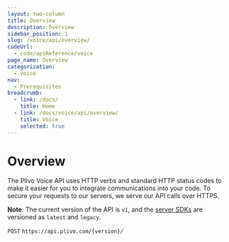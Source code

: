 ```yaml
---
layout: two-column
title: Overview
description: Overview
sidebar_position: 1
slug: /voice/api/overview/
codeUrl:
  - code/apiReference/voice
page_name: Overview
categorization:
  - voice
nav:
  - Prerequisites
breadcrumb:
  - link: /docs/
    title: Home
  - link: /docs/voice/api/overview/
    title: Voice
    selected: true
---
```

# Overview

The Plivo Voice API uses HTTP verbs and standard HTTP status codes to make it easier for you to integrate communications into your code. To secure your requests to our servers, we serve our API calls over HTTPS.

**Note**: The current version of the API is `v1`, and the [server SDKs](/docs/sdk/server/) are versioned as `latest` and `legacy`.

<div class="badge-combined-api"><code class="badge-primary-api">POST</code> <code class="badge-secondary-api"><span>https://api.plivo.com/{version}/</span></code></div>

